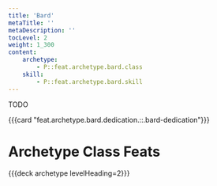 ```yaml
---
title: 'Bard'
metaTitle: ''
metaDescription: ''
tocLevel: 2
weight: 1_300
content:
    archetype:
        - P::feat.archetype.bard.class
    skill:
        - P::feat.archetype.bard.skill
---
```


TODO

{{{card "feat.archetype.bard.dedication.::.bard-dedication"}}}

# Archetype Class Feats

{{{deck archetype levelHeading=2}}}
